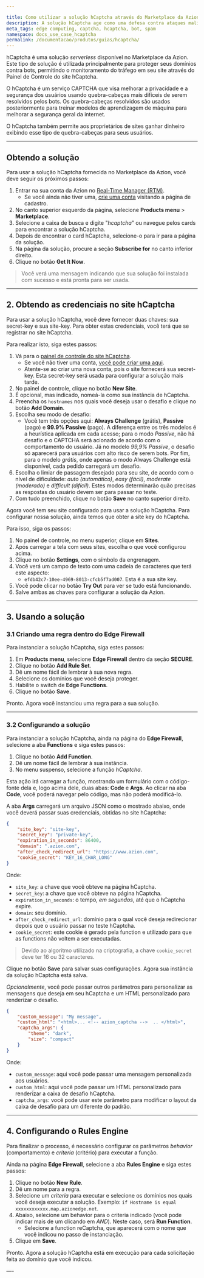 ```yaml
---

title: Como utilizar a solução hCaptcha através do Marketplace da Azion
description: A solução hCaptcha age como uma defesa contra ataques maliciosos de bots, SPAM e outros.
meta_tags: edge computing, captcha, hcaptcha, bot, spam
namespace: docs_use_case_hcaptcha
permalink: /documentacao/produtos/guias/hcaptcha/
---
```


hCaptcha é uma solução *serverless* disponível no Marketplace da Azion. Este tipo de solução é utilizada principalmente para proteger seus domínios contra bots, permitindo o monitoramento do tráfego em seu site através do Painel de Controle do site hCaptcha.

O hCaptcha é um serviço CAPTCHA que visa melhorar a privacidade e a segurança dos usuários usando quebra-cabeças mais difíceis de serem resolvidos pelos bots. Os quebra-cabeças resolvidos são usados posteriormente para treinar modelos de aprendizagem de máquina para melhorar a segurança geral da internet. 

O hCaptcha também permite aos proprietários de sites ganhar dinheiro exibindo esse tipo de quebra-cabeças para seus usuários.

---

## Obtendo a solução

Para usar a solução hCaptcha fornecida no Marketplace da Azion, você deve seguir os próximos passos:

1. Entrar na sua conta da Azion no [Real-Time Manager (RTM)](https://manager.azion.com/).
    - Se você ainda não tiver uma, [crie uma conta](https://manager.azion.com/signup/) visitando a página de cadastro.
2. No canto superior esquerdo da página, selecione **Products menu** > **Marketplace**.
3. Selecione a caixa de busca e digite "*hcaptcha*" ou navegue pelos cards para encontrar a solução hCaptcha.
4. Depois de encontrar o card hCaptcha, selecione-o para ir para a página da solução.
5. Na página da solução, procure a seção **Subscribe for** no canto inferior direito.
6. Clique no botão **Get It Now**.

> Você verá uma mensagem indicando que sua solução foi instalada com sucesso e está pronta para ser usada.

---

## 2. Obtendo as credenciais no site hCaptcha

Para usar a solução hCaptcha, você deve fornecer duas chaves: sua secret-key e sua site-key. Para obter estas credenciais, você terá que se registrar no site hCaptcha. 

Para realizar isto, siga estes passos:

1. Vá para o [painel de controle do site hCaptcha](https://dashboard.hcaptcha.com/overview).
    - Se você não tiver uma conta, [você pode criar uma aqui](https://www.hcaptcha.com/signup-interstitial).
    - Atente-se ao criar uma nova conta, pois o site fornecerá sua secret-key. Esta secret-key será usada para configurar a solução mais tarde.
2. No painel de controle, clique no botão **New Site**.
3. É opcional, mas indicado, nomeá-la como sua instância de hCaptcha.
4. Preencha os `hostnames` nos quais você deseja usar o desafio e clique no botão **Add Domain**.
5. Escolha seu modo de desafio:
    - Você tem três opções aqui: **Always Challenge** (grátis), **Passive** (pago) e **99.9% Passive** (pago). A diferença entre os três modelos é a heurística aplicada em cada acesso; para o modo *Passive*, não há desafio e o CAPTCHA será acionado de acordo com o comportamento do usuário. Já no modelo *99,9% Passive*, o desafio só aparecerá para usuários com alto risco de serem bots. Por fim, para o modelo *grátis*, onde apenas o modo Always Challenge está disponível, cada pedido carregará um desafio.
6. Escolha o limiar de passagem desejado para seu site, de acordo com o nível de dificuldade: *auto (automático)*, *easy (fácil)*, *moderate (moderado)* e *difficult (difícil)*. Estes modos determinarão quão precisas as respostas do usuário devem ser para passar no teste.
7. Com tudo preenchido, clique no botão **Save** no canto superior direito.

Agora você tem seu site configurado para usar a solução hCaptcha. Para configurar nossa solução, ainda temos que obter a site key do hCaptcha. 

Para isso, siga os passos:

1. No painel de controle, no menu superior, clique em **Sites**.
2. Após carregar a tela com seus sites, escolha o que você configurou acima.
3. Clique no botão **Settings**, com o símbolo da engrenagem.
4. Você verá um campo de texto com uma cadeia de caracteres que terá este aspecto:
    - `efdb42c7-10ee-4969-8013-cfcb5f7ad007`. Esta é a sua site key.
5. Você pode clicar no botão **Try Out** para ver se tudo está funcionando.
6. Salve ambas as chaves para configurar a solução da Azion.

---

## 3. Usando a solução
### 3.1 Criando uma regra dentro do Edge Firewall

Para instanciar a solução hCaptcha, siga estes passos:

1. Em **Products menu**, selecione **Edge Firewall** dentro da seção **SECURE**.
2. Clique no botão **Add Rule Set**.
3. Dê um nome fácil de lembrar à sua nova regra.
4. Selecione os domínios que você deseja proteger.
5. Habilite o switch de **Edge Functions**.
6. Clique no botão **Save**.

Pronto. Agora você instanciou uma regra para a sua solução.

---
### 3.2 Configurando a solução

Para instanciar a solução hCaptcha, ainda na página do **Edge Firewall**, selecione a aba **Functions** e siga estes passos:

1. Clique no botão **Add Function**.
2. Dê um nome fácil de lembrar à sua instância.
3. No menu suspenso, selecione a função *hCaptcha*.

Esta ação irá carregar a função, mostrando um formulário com o código-fonte dela e, logo acima dele, duas abas: **Code** e **Args**. Ao clicar na aba **Code**, você poderá navegar pelo código, mas não poderá modificá-lo.

A aba **Args** carregará um arquivo JSON como o mostrado abaixo, onde você deverá passar suas credenciais, obtidas no site hCaptcha:

```json
{
    "site_key": "site-key",
    "secret_key": "private-key",
    "expiration_in_seconds": 86400,
    "domain": ".azion.com",
    "after_check_redirect_url": "https://www.azion.com",
    "cookie_secret": "KEY_16_CHAR_LONG"
}
```

Onde:
- `site_key`: a chave que você obteve na página hCaptcha.
- `secret_key`: a chave que você obteve na página hCaptcha.
- `expiration_in_seconds`: o tempo, *em segundos*, até que o hCaptcha expire.
- `domain`: seu domínio.
- `after_check_redirect_url`: domínio para o qual você deseja redirecionar depois que o usuário passar no teste hCaptcha.
- `cookie_secret`: este cookie é gerado pela function e utilizado para que as functions não voltem a ser executadas.

> Devido ao algoritmo utilizado na criptografia, a chave `cookie_secret` deve ter 16 ou 32 caracteres.

Clique no botão **Save** para salvar suas configurações. Agora sua instância da solução hCaptcha está salva.

*Opcionalmente*, você pode passar outros parâmetros para personalizar as mensagens que deseja em seu hCaptcha e um HTML personalizado para renderizar o desafio.

```json
{
    "custom_message": "My message",
    "custom_html": "<html>... <!-- azion_captcha -->  .. </html>",
    "captcha_args": {
        "theme": "dark",
        "size": "compact"
    }
}
```

Onde:
- `custom_message`: aqui você pode passar uma mensagem personalizada aos usuários.
- `custom_html`: aqui você pode passar um HTML personalizado para renderizar a caixa de desafio hCaptcha.
- `captcha_args`: você pode usar este parâmetro para modificar o layout da caixa de desafio para um diferente do padrão.

---

## 4. Configurando o Rules Engine

Para finalizar o processo, é necessário configurar os parâmetros *behavior* (comportamento) e *criteria* (critério) para executar a função.

Ainda na página **Edge Firewall**, selecione a aba **Rules Engine** e siga estes passos:

1. Clique no botão **New Rule**.
2. Dê um nome para a regra.
3. Selecione um *criteria* para executar e selecione os domínios nos quais você deseja executar a solução. Exemplo: `if Hostname is equal xxxxxxxxxxxx.map.azionedge.net`.
4. Abaixo, selecione um behavior para o criteria indicado (você pode indicar mais de um clicando em *AND*). Neste caso, será **Run Function**.
    - Selecione a function reCaptcha, que aparecerá com o nome que você indicou no passo de instanciação.
5. Clique em **Save**.

Pronto. Agora a solução hCaptcha está em execução para cada solicitação feita ao domínio que você indicou.

—-
